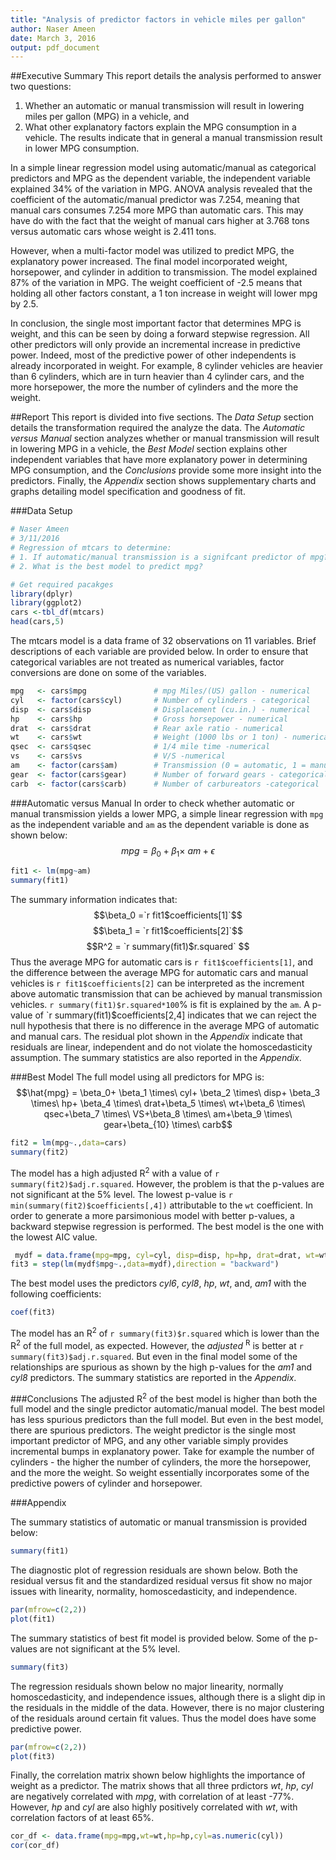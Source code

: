 ---
title: "Analysis of predictor factors in vehicle miles per gallon"
author: Naser Ameen
date: March 3, 2016
output: pdf_document
---

##Executive Summary
This report details the analysis performed to answer two questions:

1. Whether an automatic or manual transmission will result in lowering miles per gallon (MPG) in a vehicle, and 
2. What other explanatory factors explain the MPG consumption in a vehicle. The results indicate that in general a manual transmission result in lower MPG consumption. 

In a simple linear regression model using automatic/manual as categorical predictors and MPG as the dependent variable, the independent variable explained 34% of the variation in MPG. ANOVA analysis revealed that the coefficient of the automatic/manual predictor was 7.254, meaning that manual cars consumes 7.254 more MPG than automatic cars. This may have do with the fact that the weight of manual cars higher at 3.768 tons versus automatic cars whose weight is 2.411 tons.

However, when a multi-factor model was utilized to predict MPG, the explanatory power increased. The final model incorporated weight, horsepower, and cylinder in addition to transmission. The model explained 87% of the variation in MPG. The weight coefficient of -2.5 means that holding all other factors constant, a 1 ton increase in weight will lower mpg by 2.5. 

In conclusion, the single most important factor that determines MPG is weight, and this can be seen by doing a forward stepwise regression. All other predictors will only provide an incremental increase in predictive power. Indeed, most of the predictive power of other independents is already incorporated in weight. For example, 8 cylinder vehicles are heavier than 6 cylinders, which are in turn heavier than 4 cylinder cars, and the more horsepower, the more the number of cylinders and the more the weight.

##Report
This report is divided into five sections. The _Data Setup_ section details the transformation required the analyze the data.  The _Automatic versus Manual_ section analyzes whether or manual transmission will result in lowering MPG in a vehicle, the _Best Model_ section explains other independent variables that have more explanatory power in determining MPG consumption, and the _Conclusions_ provide some more insight into the predictors. Finally, the _Appendix_ section shows supplementary charts and graphs detailing model specification and goodness of fit.    

###Data Setup
```{r load_packages, include=FALSE}
# Naser Ameen
# 3/11/2016
# Regression of mtcars to determine:
# 1. If automatic/manual transmission is a signifcant predictor of mpg?
# 2. What is the best model to predict mpg?

# Get required pacakges
library(dplyr)
library(ggplot2)
cars <-tbl_df(mtcars)
head(cars,5)
```
The mtcars model is a data frame of 32 observations on 11 variables. Brief descriptions of each variable are provided below. In order to ensure that categorical variables are not treated as numerical variables, factor conversions are done on some of the variables.
```{r var_descriptors_conversions}
mpg   <- cars$mpg               # mpg Miles/(US) gallon - numerical
cyl   <- factor(cars$cyl)       # Number of cylinders - categorical
disp  <- cars$disp              # Displacement (cu.in.) - numerical
hp    <- cars$hp                # Gross horsepower - numerical
drat  <- cars$drat              # Rear axle ratio - numerical
wt    <- cars$wt                # Weight (1000 lbs or 1 ton) - numerical
qsec  <- cars$qsec              # 1/4 mile time -numerical
vs    <- cars$vs                # V/S -numerical
am    <- factor(cars$am)        # Transmission (0 = automatic, 1 = manual) - categorical
gear  <- factor(cars$gear)      # Number of forward gears - categorical
carb  <- factor(cars$carb)      # Number of carbureators -categorical
```
###Automatic versus Manual
In order to check whether automatic or manual transmission yields a lower MPG, a simple linear regression with `mpg` as the independent variable and `am` as the dependent variable is done as shown below:
$$mpg = \beta_0 + \beta_1 \times\ am + \epsilon$$
```{r auto_man_regress, include=FALSE}
fit1 <- lm(mpg~am)
summary(fit1)
```
The summary information indicates that: 
$$\beta_0 =`r fit1$coefficients[1]`$$
$$\beta_1 = `r fit1$coefficients[2]`$$
$$R^2 = `r summary(fit1)$r.squared` $$
Thus the average MPG for automatic cars is `r fit1$coefficients[1]`,  and the difference between the average MPG for automatic cars and manual vehicles is `r fit1$coefficients[2]` can be interpreted as the increment above automatic transmission that can be achieved by manual transmission vehicles. `r summary(fit1)$r.squared*100`% is fit is explained by the `am`. A p-value of `r summary(fit1)$coefficients[2,4] indicates that we can reject the null hypothesis that there is no difference in the average MPG of automatic and manual cars. The residual plot shown in the _Appendix_ indicate that residuals are linear, independent and do not violate the homoscedasticity assumption. The summary statistics are also reported in the _Appendix_.

###Best Model
The full model using all predictors for MPG is:
$$\hat{mpg} = \beta_0+ \beta_1 \times\ cyl+ \beta_2 \times\ disp+ \beta_3 \times\ hp+ \beta_4 \times\ drat+\beta_5 \times\ wt+\beta_6 \times\ qsec+\beta_7 \times\ VS+\beta_8 \times\ am+\beta_9 \times\ gear+\beta_{10} \times\ carb$$
```{r full_regress, include=FALSE}
fit2 = lm(mpg~.,data=cars)
summary(fit2)
```
The model has a high adjusted R^2^ with a value of `r summary(fit2)$adj.r.squared`.  However, the problem is that the p-values are not significant at the 5% level. The lowest p-value is `r min(summary(fit2)$coefficients[,4])` attributable to the `wt` coefficient. In order to generate a more parsimonious model with better p-values, a backward stepwise regression is performed. The best model is the one with the lowest AIC value. 
```{r backward_regress, include=FALSE}
 mydf = data.frame(mpg=mpg, cyl=cyl, disp=disp, hp=hp, drat=drat, wt=wt, qsec=qsec, vs=vs, am=am, gear=gear, carb=carb)
fit3 = step(lm(mydf$mpg~.,data=mydf),direction = "backward")
```
The best model uses the predictors _cyl6_, _cyl8_, _hp_, _wt_, and, _am1_ with the following coefficients:
```{r best_coeff, echo=FALSE}
coef(fit3)
```
The model has an R^2^ of `r summary(fit3)$r.squared` which is lower than the R^2^ of the full model, as expected. However, the _adjusted_ ^R^ is better at `r summary(fit3)$adj.r.squared`. But even in the final model some of the relationships are spurious as shown by the high p-values for the _am1_ and _cyl8_ predictors. The summary statistics are reported in the _Appendix_.  

###Conclusions
The adjusted R^2^ of the best model is higher than both the full model and the single predictor automatic/manual model. The best model has less spurious predictors than the full model. But even in the best model, there are spurious predictors. The weight predictor is the single most important predictor of MPG, and any other variable simply provides incremental bumps in explanatory power. Take for example the number of cylinders - the higher the number of cylinders, the more the horsepower, and the more the weight. So weight essentially incorporates some of the predictive powers of cylinder and horsepower.

###Appendix

The summary statistics of automatic or manual transmission is provided below:
```{r sum_auto_man, echo= FALSE}
summary(fit1)
```
The diagnostic plot of regression residuals are shown below. Both the residual versus fit and the standardized residual versus fit show no major issues with linearity, normality, homoscedasticity, and independence. 
```{r plot_auto_man, echo=FALSE,fig.width=8, fig.height=6}
par(mfrow=c(2,2))
plot(fit1)
```
The summary statistics of best fit model is provided below. Some of the p-values are not significant at the 5% level.
```{r sum_best_fit, echo=FALSE}
summary(fit3)
```
The regression residuals shown below no major linearity, normally homoscedasticity, and independence issues, although there is a slight dip in the residuals in the middle of the data. However, there is no major clustering of the residuals around certain fit values. Thus the model does have some predictive power.
```{r plot_best, echo=FALSE,fig.width=8, fig.height=6}
par(mfrow=c(2,2))
plot(fit3)
```
Finally, the correlation matrix shown below highlights the importance of weight as a predictor. The matrix shows that all three prdictors _wt_, _hp_, _cyl_ are negatively correlated with _mpg_, with correlation of at least -77%. However, _hp_ and _cyl_ are also highly positively correlated with _wt_, with correlation factors of at least 65%.
```{r cor_factor}
cor_df <- data.frame(mpg=mpg,wt=wt,hp=hp,cyl=as.numeric(cyl))
cor(cor_df)
```
